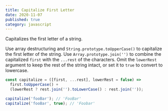 ```yaml
---
title: Capitalize First Letter
date: 2020-11-07
published: true
category: javascript
---
```


Capitalizes the first letter of a string.

Use array destructuring and `String.prototype.toUpperCase()` to capitalize the first letter of the string.
Use `Array.prototype.join('')` to combine the capitalized `first` with the `...rest` of the characters.
Omit the `lowerRest` argument to keep the rest of the string intact, or set it to `true` to convert to lowercase.

```js
const capitalize = ([first, ...rest], lowerRest = false) =>
  first.toUpperCase() +
  (lowerRest ? rest.join('').toLowerCase() : rest.join(''));
```

```js
capitalize('fooBar'); // 'FooBar'
capitalize('fooBar', true); // 'Foobar'
```
